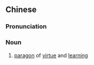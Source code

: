 {{also|人师}}
==Chinese==
{{zh-forms|s=人师}}

===Pronunciation===
{{zh-pron
|m=rénshī
|c=jan4 si1
|cat=n
}}

===Noun===
{{zh-noun}}

# [[paragon]] of [[virtue]] and [[learning]]